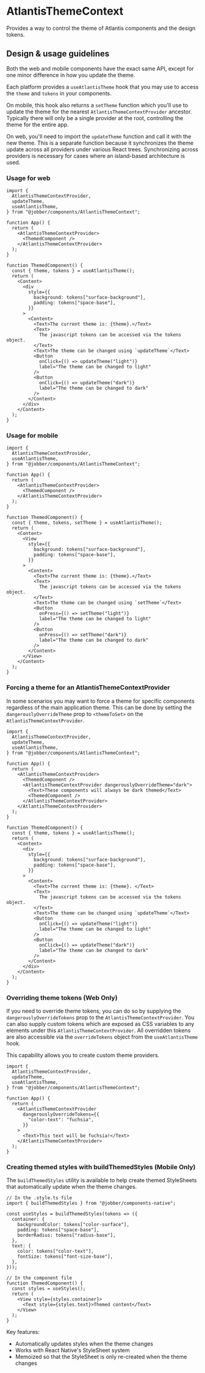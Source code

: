 
<Meta
  title="Components/Themes/AtlantisThemeContext"
  component={AtlantisThemeContextProvider}
/>

# AtlantisThemeContext

Provides a way to control the theme of Atlantis components and the design
tokens.

## Design & usage guidelines

Both the web and mobile components have the exact same API, except for one minor
difference in how you update the theme.

Each platform provides a `useAtlantisTheme` hook that you may use to access the
`theme` and `tokens` in your components.

On mobile, this hook also returns a `setTheme` function which you'll use to
update the theme for the nearest `AtlantisThemeContextProvider` ancestor.
Typically there will only be a single provider at the root, controlling the
theme for the entire app.

On web, you'll need to import the `updateTheme` function and call it with the
new theme. This is a separate function because it synchronizes the theme update
across all providers under various React trees. Synchronizing across providers
is necessary for cases where an island-based architecture is used.

### Usage for web

```tsx
import {
  AtlantisThemeContextProvider,
  updateTheme,
  useAtlantisTheme,
} from "@jobber/components/AtlantisThemeContext";

function App() {
  return (
    <AtlantisThemeContextProvider>
      <ThemedComponent />
    </AtlantisThemeContextProvider>
  );
}

function ThemedComponent() {
  const { theme, tokens } = useAtlantisTheme();
  return (
    <Content>
      <div
        style={{
          background: tokens["surface-background"],
          padding: tokens["space-base"],
        }}
      >
        <Content>
          <Text>The current theme is: {theme}.</Text>
          <Text>
            The javascript tokens can be accessed via the tokens object.
          </Text>
          <Text>The theme can be changed using `updateTheme`</Text>
          <Button
            onClick={() => updateTheme("light")}
            label="The theme can be changed to light"
          />
          <Button
            onClick={() => updateTheme("dark")}
            label="The theme can be changed to dark"
          />
        </Content>
      </div>
    </Content>
  );
}
```

### Usage for mobile

```tsx
import {
  AtlantisThemeContextProvider,
  useAtlantisTheme,
} from "@jobber/components/AtlantisThemeContext";

function App() {
  return (
    <AtlantisThemeContextProvider>
      <ThemedComponent />
    </AtlantisThemeContextProvider>
  );
}

function ThemedComponent() {
  const { theme, tokens, setTheme } = useAtlantisTheme();
  return (
    <Content>
      <View
        style={{
          background: tokens["surface-background"],
          padding: tokens["space-base"],
        }}
      >
        <Content>
          <Text>The current theme is: {theme}.</Text>
          <Text>
            The javascript tokens can be accessed via the tokens object.
          </Text>
          <Text>The theme can be changed using `setTheme`</Text>
          <Button
            onPress={() => setTheme("light")}
            label="The theme can be changed to light"
          />
          <Button
            onPress={() => setTheme("dark")}
            label="The theme can be changed to dark"
          />
        </Content>
      </View>
    </Content>
  );
}
```

### Forcing a theme for an AtlantisThemeContextProvider

In some scenarios you may want to force a theme for specific components
regardless of the main application theme. This can be done by setting the
`dangerouslyOverrideTheme` prop to `<themeToSet>` on the
`AtlantisThemeContextProvider`.

```tsx
import {
  AtlantisThemeContextProvider,
  updateTheme,
  useAtlantisTheme,
} from "@jobber/components/AtlantisThemeContext";

function App() {
  return (
    <AtlantisThemeContextProvider>
      <ThemedComponent />
      <AtlantisThemeContextProvider dangerouslyOverrideTheme="dark">
        <Text>These components will always be dark themed</Text>
        <ThemedComponent />
      </AtlantisThemeContextProvider>
    </AtlantisThemeContextProvider>
  );
}

function ThemedComponent() {
  const { theme, tokens } = useAtlantisTheme();
  return (
    <Content>
      <div
        style={{
          background: tokens["surface-background"],
          padding: tokens["space-base"],
        }}
      >
        <Content>
          <Text>The current theme is: {theme}. </Text>
          <Text>
            The javascript tokens can be accessed via the tokens object.
          </Text>
          <Text>The theme can be changed using `updateTheme`</Text>
          <Button
            onClick={() => updateTheme("light")}
            label="The theme can be changed to light"
          />
          <Button
            onClick={() => updateTheme("dark")}
            label="The theme can be changed to dark"
          />
        </Content>
      </div>
    </Content>
  );
}
```

### Overriding theme tokens (Web Only)

If you need to override theme tokens, you can do so by supplying the
`dangerouslyOverrideTokens` prop to the `AtlantisThemeContextProvider`. You can
also supply custom tokens which are exposed as CSS variables to any elements
under this `AtlantisThemeContextProvider`. All overridden tokens are also
accessible via the `overrideTokens` object from the `useAtlantisTheme` hook.

This capability allows you to create custom theme providers.

```tsx
import {
  AtlantisThemeContextProvider,
  updateTheme,
  useAtlantisTheme,
} from "@jobber/components/AtlantisThemeContext";

function App() {
  return (
    <AtlantisThemeContextProvider
      dangerouslyOverrideTokens={{
        "color-text": "fuchsia",
      }}
    >
      <Text>This text will be fuchsia!</Text>
    </AtlantisThemeContextProvider>
  );
}
```

### Creating themed styles with buildThemedStyles (Mobile Only)

The `buildThemedStyles` utility is available to help create themed StyleSheets
that automatically update when the theme changes.

```tsx
// In the .style.ts file
import { buildThemedStyles } from "@jobber/components-native";

const useStyles = buildThemedStyles(tokens => ({
  container: {
    backgroundColor: tokens["color-surface"],
    padding: tokens["space-base"],
    borderRadius: tokens["radius-base"],
  },
  text: {
    color: tokens["color-text"],
    fontSize: tokens["font-size-base"],
  },
}));

// In the component file
function ThemedComponent() {
  const styles = useStyles();
  return (
    <View style={styles.container}>
      <Text style={styles.text}>Themed content</Text>
    </View>
  );
}
```

Key features:

- Automatically updates styles when the theme changes
- Works with React Native's StyleSheet system
- Memoized so that the StyleSheet is only re-created when the theme changes
